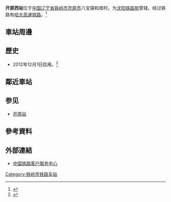 {{expand|time=2014-04-02T03:27:02+00:00}}
{{Infobox China railway station 
|车站名称 = 开原西站
|图片 = 
|图片介绍 = 
|其他名称 = 
|英文名称 = Kaiyuanxi Railway Station
|车站代码 = 
|电报码 = KXT
|拼音码 = KYX
|车站位置 = [[辽宁省|辽宁省]][[铁岭市|铁岭市]][[开原市|开原市]][[八寶鎮_(開原市)|八寶鎮]]和順村
|归属 = [[沈阳铁路局|沈阳铁路局]]
|线路 = [[哈大客运专线|哈大客运专线]]
|车站等级 = 
|月台数目 = 2
|站台面 = 
|股道数目 = 4
|坐标 = {{coord|42|32|50.61|N|123|54|43.77|E|display=inline,title|source:wikidata}}
|网站 =
}}
'''开原西站'''位于[[中国|中国]][[辽宁省|辽宁省]][[铁岭市|铁岭市]][[开原市|开原市]]八宝镇和顺村，为[[沈阳铁路局|沈阳铁路局]]管辖。经过铁路有[[哈大高速铁路|哈大高速铁路]]。<ref>{{Cite web |url=http://search.huochepiao.com/huochezhan/jieshao/3758.htm |title=开原西高铁站介绍 |access-date=2016-12-29 |archive-date=2019-09-29 |archive-url=https://web.archive.org/web/20190929151858/http://search.huochepiao.com/huochezhan/jieshao/3758.htm |dead-url=no }}</ref>
==車站周邊==
== 歷史 ==
* 2012年12月1日启用。<ref>{{Cite web |url=http://news.sina.com.cn/c/2012-11-25/000025656156.shtml |title=哈大高铁将于12月1日开通运营 |access-date=2016-12-29 |archive-date=2016-12-29 |archive-url=https://web.archive.org/web/20161229172256/http://news.sina.com.cn/c/2012-11-25/000025656156.shtml |dead-url=no }}</ref>
==鄰近車站==
{{start rail box|[[中国铁路|中国铁路]]}}
{{s-inop|[[铁岭西站|铁岭西站]]|[[大连北站|大连北]]方向}}
{{s-line|[[哈大高速铁路|哈大高速铁路]]<br />← 47km 开原西站 28km →}}
{{s-inop|[[昌图西站|昌图西站]]|[[哈尔滨西站|哈尔滨西]]方向}}
{{end box}}
== 参见 ==
* [[开原站|开原站]]
==參考資料==
{{reflist}}
==外部連結==
* [http://www.12306.cn/mormhweb/ 中国铁路客户服务中心] {{Wayback|url=http://www.12306.cn/mormhweb/ |date=20180205163941 }}
{{哈大高速铁路}}
[[Category:铁岭市铁路车站|Category:铁岭市铁路车站]]